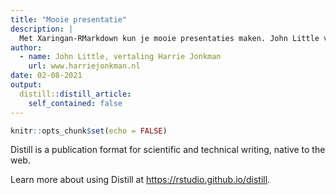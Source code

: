 ```yaml
---
title: "Mooie presentatie"
description: |
  Met Xaringan-RMarkdown kun je mooie presentaties maken. John Little van de Duke University laat mij zien hoe je dat doet. 
author:
  - name: John Little, vertaling Harrie Jonkman
    url: www.harriejonkman.nl
date: 02-08-2021
output:
  distill::distill_article:
    self_contained: false
---
```



```r
knitr::opts_chunk$set(echo = FALSE)
```

Distill is a publication format for scientific and technical writing, native to the web.

Learn more about using Distill at <https://rstudio.github.io/distill>.


